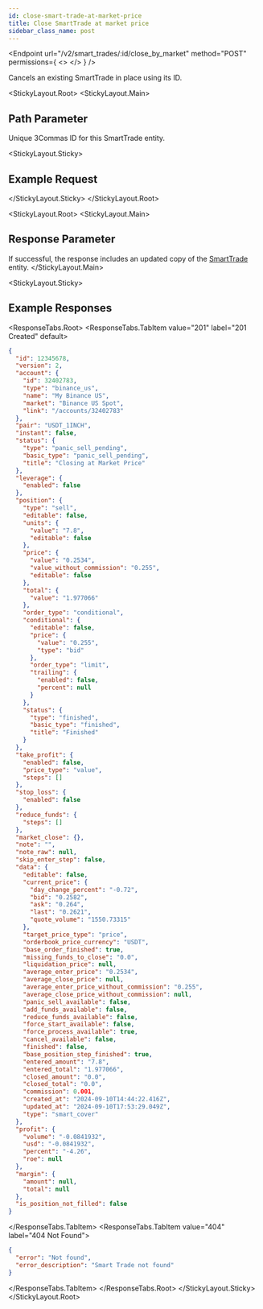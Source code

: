 ```yaml
---
id: close-smart-trade-at-market-price
title: Close SmartTrade at market price
sidebar_class_name: post
---
```



<Endpoint
  url="/v2/smart_trades/:id/close_by_market"
  method="POST"
  permissions={
    <>
      <Permission title="Permission" description="SMART_TRADES_WRITE" />
      <Permission title="Security" description="SIGNED" />
    </>
  }
/>

 Cancels an existing SmartTrade in place using its ID.

<Separator />

<StickyLayout.Root>
<StickyLayout.Main>

## Path Parameter
<ApiParam name='id' type='integer' id="id" required>
   Unique 3Commas ID for this SmartTrade entity.
</ApiParam>
</StickyLayout.Main>

<StickyLayout.Sticky>
## Example Request

<NoContentEndpoint method="POST" endpoint="/v2/smart_trades/12345678/close_by_market" />

</StickyLayout.Sticky>
</StickyLayout.Root>

<StickyLayout.Root>
<StickyLayout.Main>

## Response Parameter
If successful, the response includes an updated copy of the [SmartTrade](/smart-trade/0_smart_trade_entity.mdx) entity.
</StickyLayout.Main>

<StickyLayout.Sticky>

## Example Responses
<ResponseTabs.Root>
<ResponseTabs.TabItem value="201" label="201 Created" default>
```json
{
  "id": 12345678,
  "version": 2,
  "account": {
    "id": 32402783,
    "type": "binance_us",
    "name": "My Binance US",
    "market": "Binance US Spot",
    "link": "/accounts/32402783"
  },
  "pair": "USDT_1INCH",
  "instant": false,
  "status": {
    "type": "panic_sell_pending",
    "basic_type": "panic_sell_pending",
    "title": "Closing at Market Price"
  },
  "leverage": {
    "enabled": false
  },
  "position": {
    "type": "sell",
    "editable": false,
    "units": {
      "value": "7.8",
      "editable": false
    },
    "price": {
      "value": "0.2534",
      "value_without_commission": "0.255",
      "editable": false
    },
    "total": {
      "value": "1.977066"
    },
    "order_type": "conditional",
    "conditional": {
      "editable": false,
      "price": {
        "value": "0.255",
        "type": "bid"
      },
      "order_type": "limit",
      "trailing": {
        "enabled": false,
        "percent": null
      }
    },
    "status": {
      "type": "finished",
      "basic_type": "finished",
      "title": "Finished"
    }
  },
  "take_profit": {
    "enabled": false,
    "price_type": "value",
    "steps": []
  },
  "stop_loss": {
    "enabled": false
  },
  "reduce_funds": {
    "steps": []
  },
  "market_close": {},
  "note": "",
  "note_raw": null,
  "skip_enter_step": false,
  "data": {
    "editable": false,
    "current_price": {
      "day_change_percent": "-0.72",
      "bid": "0.2582",
      "ask": "0.264",
      "last": "0.2621",
      "quote_volume": "1550.73315"
    },
    "target_price_type": "price",
    "orderbook_price_currency": "USDT",
    "base_order_finished": true,
    "missing_funds_to_close": "0.0",
    "liquidation_price": null,
    "average_enter_price": "0.2534",
    "average_close_price": null,
    "average_enter_price_without_commission": "0.255",
    "average_close_price_without_commission": null,
    "panic_sell_available": false,
    "add_funds_available": false,
    "reduce_funds_available": false,
    "force_start_available": false,
    "force_process_available": true,
    "cancel_available": false,
    "finished": false,
    "base_position_step_finished": true,
    "entered_amount": "7.8",
    "entered_total": "1.977066",
    "closed_amount": "0.0",
    "closed_total": "0.0",
    "commission": 0.001,
    "created_at": "2024-09-10T14:44:22.416Z",
    "updated_at": "2024-09-10T17:53:29.049Z",
    "type": "smart_cover"
  },
  "profit": {
    "volume": "-0.0841932",
    "usd": "-0.0841932",
    "percent": "-4.26",
    "roe": null
  },
  "margin": {
    "amount": null,
    "total": null
  },
  "is_position_not_filled": false
}
```
</ResponseTabs.TabItem>
<ResponseTabs.TabItem value="404" label="404 Not Found">
```json
{
  "error": "Not found",
  "error_description": "Smart Trade not found"
}
```
</ResponseTabs.TabItem>
</ResponseTabs.Root>
</StickyLayout.Sticky>
</StickyLayout.Root>
